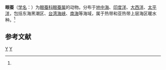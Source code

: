 {{Speciesbox
| taxon = Alciopina parasitica
| binomial_authority = (Claparede et Panceri, 1867)<ref name='id10376'>{{cite web| url =http://www.bioinfo.cn/db05/BjdwSpecies.php?action=view&id=10376| title =眼蚕| work =《中国动物物种编目数据库》| publisher =中国科学院微生物研究所| author =中国科学院动物研究所| accessdate =2009-04-16| deadurl =yes| archiveurl =https://web.archive.org/web/20160305035141/http://www.bioinfo.cn/db05/BjdwSpecies.php?action=view&id=10376| archivedate =2016-03-05}}</ref>
}}

'''眼蚕'''（[[学名|学名]]：{{lang|la|''Alciopina parasitica''}}）为[[眼蚕科|眼蚕科]][[眼蚕属|眼蚕属]]的动物。分布于[[地中海|地中海]]、[[印度洋|印度洋]]、[[大西洋|大西洋]]、[[太平洋|太平洋]]，包括东海黑潮区、[[台湾海峡|台湾海峡]]、[[南海|南海]]等海域，属于热带和亚热带上层海区暖水种。<ref name='id10376'/>

== 参考文献 ==
{{reflist}}

{{Taxonbar|from=Q2369585}}

[[Category:眼蚕属|Y]]
[[Category:1867年描述的动物|Y]]


{{环节动物小作品}}